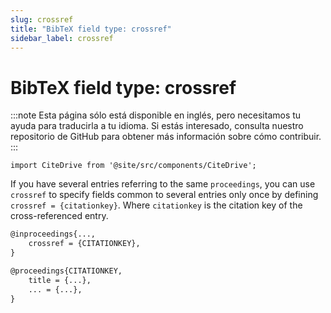 ```yaml
---
slug: crossref
title: "BibTeX field type: crossref"
sidebar_label: crossref
---
```


# BibTeX field type: crossref

:::note
Esta página sólo está disponible en inglés, pero necesitamos tu ayuda para traducirla a tu idioma. Si estás interesado, consulta nuestro repositorio de GitHub para obtener más información sobre cómo contribuir.
:::

```mdx-code-block
import CiteDrive from '@site/src/components/CiteDrive';
```
<CiteDrive /> 

If you have several entries referring to the same `proceedings`, you can use `crossref` to specify fields common to several entries only once by defining `crossref = {citationkey}`. Where `citationkey` is the citation key of the cross-referenced entry.

```tex
@inproceedings{...,
    crossref = {CITATIONKEY},
}

@proceedings{CITATIONKEY,
    title = {...},
    ... = {...},
}
```
